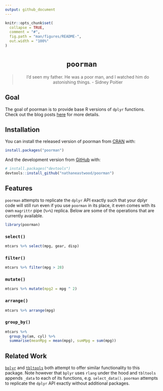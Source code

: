 ```yaml
---
output: github_document
---
```


<!-- README.md is generated from README.Rmd. Please edit that file -->

```r
knitr::opts_chunk$set(
  collapse = TRUE,
  comment = "#",
  fig.path = "man/figures/README-",
  out.width = "100%"
)
```

<h1 align="center"><code>poorman</code></h1>

<blockquote align="center">
  I'd seen my father. He was a poor man, and I watched him do astonishing things.
    - Sidney Poitier
</blockquote>

## Goal

The goal of poorman is to provide base R versions of `dplyr` functions. Check out the blog posts [here](https://nathaneastwood.github.io/tags/poorman/) for more details.

## Installation

You can install the released version of poorman from [CRAN](https://CRAN.R-project.org) with:

``` r
install.packages("poorman")
```

And the development version from [GitHub](https://github.com/) with:

``` r
# install.packages("devtools")
devtools::install_github("nathaneastwood/poorman")
```

## Features

`poorman` attempts to replicate the `dplyr` API exactly such that your dplyr code will still run even if you use `poorman` in its place, it even comes with its own `magrittr` pipe (`%>%`) replica. Below are some of the operations that are currently available.

```r
library(poorman)
```

### `select()`

```r
mtcars %>% select(mpg, gear, disp)
```

### `filter()`

```r
mtcars %>% filter(mpg > 28)
```

### `mutate()`

```r
mtcars %>% mutate(mpg2 = mpg ^ 2)
```

### `arrange()`

```r
mtcars %>% arrange(mpg)
```

### `group_by()`

```r
mtcars %>%
  group_by(am, cyl) %>%
  summarise(meanMpg = mean(mpg), sumMpg = sum(mpg))
```

## Related Work

[`bplyr`](https://github.com/yonicd/bplyr) and [`tbltools`](https://github.com/mkearney/tbltools) both attempt to offer similar functionality to this package. Note however that `bplyr` uses `rlang` under the hood and `tbltools` appends `_data` to each of its functions, e.g. `select_data()`. `poorman` attempts to replicate the `dplyr` API exactly without additional packages.
